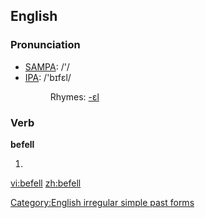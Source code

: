 ==English==

===Pronunciation===
*[[w:SAMPA|SAMPA]]: /'/
*[[w:IPA|IPA]]: /'bɪfεl/
*:Rhymes: [[Rhymes:English:-ɛl|-ɛl]]

===Verb===
'''befell'''
# {{simple past of|''[[befall]]''}}

[[Category:English irregular simple past forms]]

[[vi:befell]]
[[zh:befell]]
